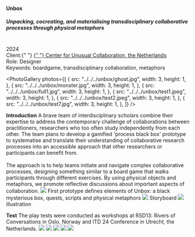 
<TextLayout>
  <h4>Unbox</h4>
  <h5>
    Unpacking, cocreating, and materialising transdisciplinary collaborative
    processes through physical metaphors
  </h5>
  <br />
  2024 <br />
  Client:{" "}
  <a href="https://www.unusualcollaborations.com/the-power-of-one">
    {" "}
    Center for Unusual Collaboration, the Netherlands
  </a>
  <br />
  Role: Designer
  <br />
  Keywords: boardgame, transdisciplinary collaboration, metaphors
</TextLayout>

<PhotoGallery
  photos={[
    {
      src: "../../../unbox/ghost.jpg",
      width: 3,
      height: 1,
    },
    {
      src: "../../../unbox/monster.jpg",
      width: 3,
      height: 1,
    },
    {
      src: "../../../unbox/full1.jpg",
      width: 3,
      height: 1,
    },
    {
      src: "../../../unbox/test1.jpeg",
      width: 3,
      height: 1,
    },
    {
      src: "../../../unbox/test2.jpeg",
      width: 3,
      height: 1,
    },
    {
      src: "../../../unbox/test7.jpg",
      width: 3,
      height: 1,
    },
  ]}
/>

<TextLayout>
  <b>Introduction</b>
  <Text>
    A brave team of interdisciplinary scholars combine their expertise to
    address the contemporary challenge of collaborations between practitioners,
    researchers who too often study independently from each other. The team
    plans to develop a gamified 'process black box' prototype to systematise and
    translate their understanding of collaborative research processes into an
    accessible approach that other researchers or participants can benefit from.
    <br />
    <br />
    The approach is to help teams initiate and navigate complex collaborative processes,
    designing something similar to a board game that walks participants through different
    exercises. By using physical objects and metaphors, we promote reflective discussions
    about important aspects of collaboration.
    <img src="../../../unbox/Branding.jpeg" />
    <Annotation>First prototype defines elements of Unbox: a black mysterious
    box, quests, scripts and physical metaphors</Annotation>
    <img src="../../../unbox/storyboard.jpeg" />
    <Annotation>Storyboard</Annotation>
    <img src="../../../unbox/illustration.png" />
     <Annotation>illustration</Annotation>
  </Text>

<b>Test</b>
<Text>
  The play tests were conducted as workshops at RSD13: Rivers of Conversations
  in Oslo, Norway and ITD 24 Conference in Utrecht, the Netherlands.
  <img src="../../../unbox/test1.jpeg" />
  <img src="../../../unbox/test2.jpeg" />
  <img src="../../../unbox/test3.jpeg" />
  <img src="../../../unbox/test4.jpg" />
  <img src="../../../unbox/test7.jpg" />
</Text>
</TextLayout>
